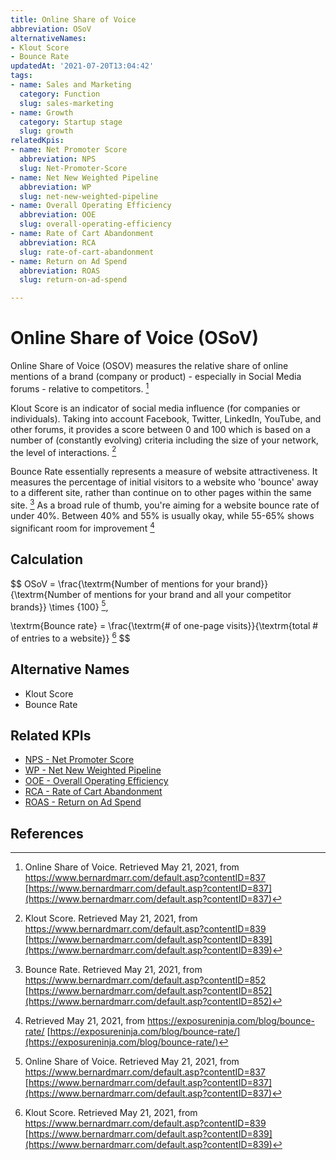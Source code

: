 ```yaml
---
title: Online Share of Voice
abbreviation: OSoV
alternativeNames:
- Klout Score
- Bounce Rate
updatedAt: '2021-07-20T13:04:42'
tags:
- name: Sales and Marketing
  category: Function
  slug: sales-marketing
- name: Growth
  category: Startup stage
  slug: growth
relatedKpis:
- name: Net Promoter Score
  abbreviation: NPS
  slug: Net-Promoter-Score
- name: Net New Weighted Pipeline
  abbreviation: WP
  slug: net-new-weighted-pipeline
- name: Overall Operating Efficiency
  abbreviation: OOE
  slug: overall-operating-efficiency
- name: Rate of Cart Abandonment
  abbreviation: RCA
  slug: rate-of-cart-abandonment
- name: Return on Ad Spend
  abbreviation: ROAS
  slug: return-on-ad-spend

---
```


# Online Share of Voice (OSoV)

Online Share of Voice (OSOV) measures the relative share of online mentions of a brand (company or product) - especially in Social Media forums - relative to competitors. [^1]

Klout Score is an indicator of social media influence (for companies or individuals). Taking into account Facebook, Twitter, LinkedIn, YouTube, and other forums, it provides a score between 0 and 100 which is based on a number of (constantly evolving) criteria including the size of your network, the level of interactions. [^2]

Bounce Rate essentially represents a measure of website attractiveness. It measures the percentage of initial visitors to a website who 'bounce' away to a different site, rather than continue on to other pages within the same site. [^3]
As a broad rule of thumb, you're aiming for a website bounce rate of under 40%. Between 40% and 55% is usually okay, while 55-65% shows significant room for improvement [^4]

## Calculation

$$
OSoV = \frac{\textrm{Number of mentions for your brand}}{\textrm{Number of mentions for your brand and all your competitor brands}} \times {100} [^1],

\textrm{Bounce rate} = \frac{\textrm{\# of one-page visits}}{\textrm{total \# of entries to a website}} [^2]
$$



## Alternative Names

- Klout Score
- Bounce Rate

## Related KPIs

- [NPS - Net Promoter Score](/en/kpis/Net-Promoter-Score)
- [WP - Net New Weighted Pipeline](/en/kpis/net-new-weighted-pipeline)
- [OOE - Overall Operating Efficiency](/en/kpis/overall-operating-efficiency)
- [RCA - Rate of Cart Abandonment](/en/kpis/rate-of-cart-abandonment)
- [ROAS - Return on Ad Spend](/en/kpis/return-on-ad-spend)

## References

[^1]:  Online Share of Voice. Retrieved May 21, 2021, from https://www.bernardmarr.com/default.asp?contentID=837 [https://www.bernardmarr.com/default.asp?contentID=837](https://www.bernardmarr.com/default.asp?contentID=837)
[^2]:  Klout Score. Retrieved May 21, 2021, from https://www.bernardmarr.com/default.asp?contentID=839 [https://www.bernardmarr.com/default.asp?contentID=839](https://www.bernardmarr.com/default.asp?contentID=839)
[^3]:  Bounce Rate. Retrieved May 21, 2021, from https://www.bernardmarr.com/default.asp?contentID=852 [https://www.bernardmarr.com/default.asp?contentID=852](https://www.bernardmarr.com/default.asp?contentID=852)
[^4]:   Retrieved May 21, 2021, from https://exposureninja.com/blog/bounce-rate/ [https://exposureninja.com/blog/bounce-rate/](https://exposureninja.com/blog/bounce-rate/)
[^5]:  Online Share of Voice. Retrieved May 21, 2021, from https://www.bernardmarr.com/default.asp?contentID=837 [https://www.bernardmarr.com/default.asp?contentID=837](https://www.bernardmarr.com/default.asp?contentID=837)
[^6]:  Optimizely. Retrieved May 21, 2021, from https://www.optimizely.com/optimization-glossary/bounce-rate/ [https://www.optimizely.com/optimization-glossary/bounce-rate/](https://www.optimizely.com/optimization-glossary/bounce-rate/)
